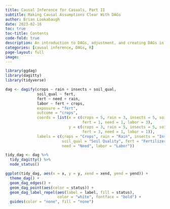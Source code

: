```yaml
---
title: Causal Inference for Casuals, Part II
subtitle: Making Causal Assumptions Clear With DAGs
author: Brian Lookabaugh
date: 2023-02-16
toc: true
toc-title: Contents
code-fold: true
description: An introduction to DAGs, adjustment, and creating DAGs in R.
categories: [causal inference, DAGs, R]
page-layout: full
image:
---
```


```r
library(ggdag)
library(dagitty)
library(tidyverse)

dag <- dagify(crops ~ rain + insects + soil_qual,
              soil_qual ~ fert,
              fert ~ need + rain,
              labor ~ fert + crops,
              exposure = "fert",
              outcome = "crops",
              coords = list(x = c(crops = 5, rain = 3, insects = 5, soil_qual = 3,
                                  fert = 1, need = 1, labor = 3),
                            y = c(crops = 3, rain = 5, insects = 5, soil_qual = 3,
                                  fert = 3, need = 1, labor = 1)),
              labels = c(crops = "Crops", rain = "Rain", insects = "Insects",
                         soil_qual = "Soil Quality", fert = "Fertilizer",
                         need = "Need", labor = "Labor"))

tidy_dag <- dag %>%
  tidy_dagitty() %>%
  node_status()

ggplot(tidy_dag, aes(x = x, y = y, xend = xend, yend = yend)) + 
  theme_dag() +
  geom_dag_edges() +
  geom_dag_point(aes(color = status)) +
  geom_dag_label_repel(aes(label = label, fill = status),
                       color = "white", fontface = "bold") +
  guides(color = "none", fill = "none")
```

